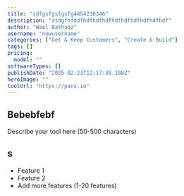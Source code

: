 ```yaml
---
title: "sdfgsfgsfgsfg4454236346"
description: "asdgfhfddfhdfhdfhdfhdfhdfhdfhdfhdfhdf"
author: "Wael Bathaqz"
username: "newusername"
categories: ["Get & Keep Customers", "Create & Build"]
tags: []
pricing:
  model: ""
softwareTypes: []
publishDate: "2025-02-23T12:17:38.188Z"
heroImage: ""
toolUrl: "https://panx.io"
---
```

## Bebebfebf
Describe your tool here (50-500 characters)

## s
- Feature 1
- Feature 2
- Add more features (1-20 features)